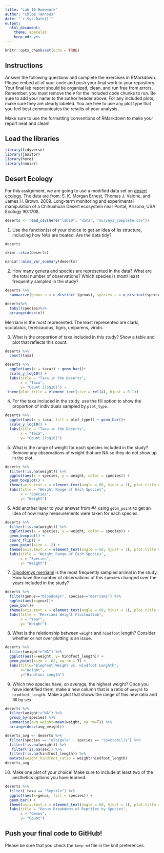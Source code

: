 ```yaml
---
title: "Lab 10 Homework"
author: "Chloe Tannous"
date: "`r Sys.Date()`"
output:
  html_document: 
    theme: spacelab
    keep_md: yes
---
```


```r
knitr::opts_chunk$set(echo = TRUE)
```

## Instructions
Answer the following questions and complete the exercises in RMarkdown. Please embed all of your code and push your final work to your repository. Your final lab report should be organized, clean, and run free from errors. Remember, you must remove the `#` for the included code chunks to run. Be sure to add your name to the author header above. For any included plots, make sure they are clearly labeled. You are free to use any plot type that you feel best communicates the results of your analysis.  

Make sure to use the formatting conventions of RMarkdown to make your report neat and clean!  

## Load the libraries
```r
library(tidyverse)
library(janitor)
library(here)
library(naniar)
``` 

## Desert Ecology
For this assignment, we are going to use a modified data set on [desert ecology](http://esapubs.org/archive/ecol/E090/118/). The data are from: S. K. Morgan Ernest, Thomas J. Valone, and James H. Brown. 2009. Long-term monitoring and experimental manipulation of a Chihuahuan Desert ecosystem near Portal, Arizona, USA. Ecology 90:1708.
```r
deserts <- read_csv(here("lab10", "data", "surveys_complete.csv"))
```

1. Use the function(s) of your choice to get an idea of its structure, including how NA's are treated. Are the data tidy?  

```r
deserts
```
```r
skimr::skim(deserts)
```
```r
naniar::miss_var_summary(deserts)
```

2. How many genera and species are represented in the data? What are the total number of observations? Which species is most/ least frequently sampled in the study?
```r
deserts %>%
  summarize(genus_n = n_distinct (genus), species_n = n_distinct(species), observations = n())
```
```r
deserts%>%
  tabyl(species)%>%
  arrange(desc(n))
```
Merriami is the most represented. The least represented are clarki, scutalatus, tereticaudus, tigris, uniparens, viridis

3. What is the proportion of taxa included in this study? Show a table and plot that reflects this count.
```r
deserts %>%
  count(taxa)
```
```r
deserts %>%
  ggplot(aes(x = taxa)) + geom_bar()+
  scale_y_log10() +
  labs(title = "Taxa in the Deserts",
       x = "Taxa",
       y= "Count (log10)") +
 theme(plot.title = element_text(size = rel(4), hjust = 0.1))
```
4. For the taxa included in the study, use the fill option to show the proportion of individuals sampled by `plot_type.`
```r
deserts %>%
  ggplot(aes(x = taxa, fill = plot_type)) + geom_bar()+
  scale_y_log10() +
  labs(title = "Taxa in the Deserts",
       x = "Taxa",
       y= "Count (log10)")

```
5. What is the range of weight for each species included in the study? Remove any observations of weight that are NA so they do not show up in the plot.
```r
deserts %>% 
  filter(!is.na(weight)) %>% 
  ggplot(aes(x = species, y = weight, color = species)) +
  geom_boxplot() +
  theme(axis.text.x = element_text(angle = 60, hjust = 1), plot.title = element_text(size = rel(2), hjust = .5)) +
  labs(title = "Weight Range of Each Species",
       x = "Species",
       y= "Weight")
```

6. Add another layer to your answer from #4 using `geom_point` to get an idea of how many measurements were taken for each species.
```r
deserts %>% 
  filter(!is.na(weight)) %>% 
  ggplot(aes(x = species, y = weight, color = species)) +
  geom_boxplot() +
  coord_flip() +
  geom_point(size = .2) +
  theme(axis.text.x = element_text(angle = 60, hjust = 1), plot.title = element_text(size = rel(2), hjust = .5)) +
  labs(title = "Weight Range of Each Species",
       x = "Species",
       y= "Weight")

```

7. [Dipodomys merriami](https://en.wikipedia.org/wiki/Merriam's_kangaroo_rat) is the most frequently sampled animal in the study. How have the number of observations of this species changed over the years included in the study?

```r
deserts %>% 
  filter(genus=="Dipodomys", species=="merriami") %>% 
  ggplot(aes(x=year))+
  geom_bar()+ 
  theme(axis.text.x = element_text(angle = 60, hjust = 1), plot.title = element_text(size = rel(2), hjust = .5)) +
  labs(title = "Merriami Weight Fluctuation",
       x = "Year",
       y= "Weight")
```

8. What is the relationship between `weight` and `hindfoot` length? Consider whether or not over plotting is an issue.
```r
deserts %>% 
  filter(weight!="NA") %>%
  ggplot(aes(x=weight, y= hindfoot_length)) + 
  geom_point(size = .02, na.rm = T) +
  labs(title="Elephant Weight vs. Hindfoot Lenghth",
       x="Weight",
       y="Hindfoot Length")

```


9. Which two species have, on average, the highest weight? Once you have identified them, make a new column that is a ratio of `weight` to `hindfoot_length`. Make a plot that shows the range of this new ratio and fill by sex.
```r
deserts %>% 
  filter(weight!="NA") %>% 
  group_by(species) %>% 
  summarise(avg_weight=mean(weight, na.rm=T)) %>% 
  arrange(desc(avg_weight))
```
```r
deserts_avg <- deserts %>% 
  filter(species == "albigula" | species == "spectabilis") %>% 
  filter(!is.na(weight)) %>% 
   filter(!is.na(sex)) %>% 
  filter(!is.na(hindfoot_length)) %>% 
  mutate(weight_hindfoot_ratio = weight/hindfoot_length)
deserts_avg
```

10. Make one plot of your choice! Make sure to include at least two of the aesthetics options you have learned.
```r
deserts %>%
  filter( taxa == "Reptile") %>%
  ggplot(aes(x=genus, fill = species)) +
  geom_bar() +
  theme(axis.text.x = element_text(angle = 60, hjust = 1), plot.title = element_text(size = rel(2), hjust = .5)) +
  labs(title = "Genus Breakdown of Reptiles by Species",
       x = "Genus",
       y= "Count")

```

## Push your final code to GitHub!
Please be sure that you check the `keep md` file in the knit preferences. 